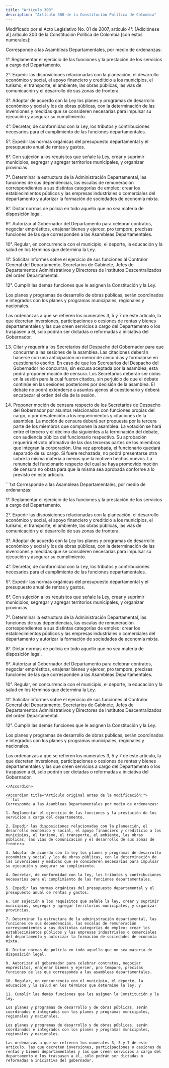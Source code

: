 ```yaml
---
title: "Artículo 300"
description: "Artículo 300 de la Constitución Política de Colombia"
---
```


<Warning> Modificado por el Acto Legislativo No. 01 de 2007, artículo 4°. [Adiciónese al] artículo 300 de la Constitución Política de Colombia [con estos numerales]: </Warning>

Corresponde a las Asambleas Departamentales, por medio de ordenanzas:

1°. Reglamentar el ejercicio de las funciones y la prestación de los servicios a cargo del Departamento.

2°. Expedir las disposiciones relacionadas con la planeación, el desarrollo económico y social, el apoyo financiero y crediticio a los municipios, el turismo, el transporte, el ambiente, las obras públicas, las vías de comunicación y el desarrollo de sus zonas de frontera.

3°. Adoptar de acuerdo con la Ley los planes y programas de desarrollo económico y social y los de obras públicas, con la determinación de las inversiones y medidas que se consideren necesarias para impulsar su ejecución y asegurar su cumplimiento.

4°. Decretar, de conformidad con la Ley, los tributos y contribuciones necesarios para el cumplimiento de las funciones departamentales.

5°. Expedir las normas orgánicas del presupuesto departamental y el presupuesto anual de rentas y gastos.

6°. Con sujeción a los requisitos que señale la Ley, crear y suprimir municipios, segregar y agregar territorios municipales, y organizar provincias.

7°. Determinar la estructura de la Administración Departamental, las funciones de sus dependencias, las escalas de remuneración correspondientes a sus distintas categorías de empleo; crear los establecimientos públicos y las empresas industriales o comerciales del departamento y autorizar la formación de sociedades de economía mixta.

8°. Dictar normas de policía en todo aquello que no sea materia de disposición legal.

9°. Autorizar al Gobernador del Departamento para celebrar contratos, negociar empréstitos, enajenar bienes y ejercer, pro tempore, precisas funciones de las que corresponden a las Asambleas Departamentales.

10°. Regular, en concurrencia con el municipio, el deporte, la educación y la salud en los términos que determina la Ley.

1l°. Solicitar informes sobre el ejercicio de sus funciones al Contralor General del Departamento, Secretarios de Gabinete, Jefes de Departamentos Administrativos y Directores de Institutos Descentralizados del orden Departamental.

12°. Cumplir las demás funciones que le asignen la Constitución y la Ley.

Los planes y programas de desarrollo de obras públicas, serán coordinados e integrados con los planes y programas municipales, regionales y nacionales.

Las ordenanzas a que se refieren los numerales 3, 5 y 7 de este artículo, la que decretan inversiones, participaciones o cesiones de rentas y bienes departamentales y las que creen servicios a cargo del Departamento o los traspasen a él, solo podrán ser dictadas o reformadas a iniciativa del Gobernador.

13. Citar y requerir a los Secretarios del Despacho del Gobernador para que concurran a las sesiones de la asamblea. Las citaciones deberán hacerse con una anticipación no menor de cinco días y formularse en cuestionario escrito. En caso de que los Secretarios del Despacho del Gobernador no concurran, sin excusa aceptada por la asamblea, esta podrá proponer moción de censura. Los Secretarios deberán ser oídos en la sesión para la cual fueron citados, sin perjuicio de que el debate continúe en las sesiones posteriores por decisión de la asamblea. El debate no podrá extenderse a asuntos ajenos al cuestionario y deberá encabezar el orden del día de la sesión.

14. Proponer moción de censura respecto de los Secretarios de Despacho del Gobernador por asuntos relacionados con funciones propias del cargo, o por desatención a los requerimientos y citaciones de la asamblea. La moción de censura deberá ser propuesta por la tercera parte de los miembros que componen la asamblea. La votación se hará entre el tercero y el décimo día siguientes a la terminación del debate, con audiencia pública del funcionario respectivo. Su aprobación requerirá el voto afirmativo de las dos terceras partes de los miembros que integran la corporación. Una vez aprobada, el funcionario quedará separado de su cargo. Si fuere rechazada, no podrá presentarse otra sobre la misma materia a menos que la motiven hechos nuevos. La renuncia del funcionario respecto del cual se haya promovido moción de censura no obsta para que la misma sea aprobada conforme a lo previsto en este artículo. 


<Accordion title="Artículo Modificado por el Acto Legislativo No. 01 de 1996, artículo 2°. El artículo 300 de la Constitución Política quedará así: ">
```txt
Corresponde a las Asambleas Departamentales, por medio de ordenanzas:

1°. Reglamentar el ejercicio de las funciones y la prestación de los
servicios a cargo del Departamento.

2°. Expedir las disposiciones relacionadas con la planeación, el
desarrollo económico y social, el apoyo financiero y crediticio a los
municipios, el turismo, el transporte, el ambiente, las obras
públicas, las vías de comunicación y el desarrollo de sus zonas de
frontera.

3°. Adoptar de acuerdo con la Ley los planes y programas de desarrollo
económico y social y los de obras públicas, con la determinación de
las inversiones y medidas que se consideren necesarias para impulsar
su ejecución y asegurar su cumplimiento.

4°. Decretar, de conformidad con la Ley, los tributos y contribuciones
necesarios para el cumplimiento de las funciones departamentales.

5°. Expedir las normas orgánicas del presupuesto departamental y el
presupuesto anual de rentas y gastos.

6°. Con sujeción a los requisitos que señale la Ley, crear y suprimir
municipios, segregar y agregar territorios municipales, y organizar
provincias.

7°. Determinar la estructura de la Administración Departamental, las
funciones de sus dependencias, las escalas de remuneración
correspondientes a sus distintas categorías de empleo; crear los
establecimientos públicos y las empresas industriales o comerciales
del departamento y autorizar la formación de sociedades de economía
mixta.

8°. Dictar normas de policía en todo aquello que no sea materia de
disposición legal.

9°. Autorizar al Gobernador del Departamento para celebrar contratos,
negociar empréstitos, enajenar bienes y ejercer, pro tempore, precisas
funciones de las que corresponden a las Asambleas Departamentales.

10°. Regular, en concurrencia con el municipio, el deporte, la
educación y la salud en los términos que determina la Ley.

1l°. Solicitar informes sobre el ejercicio de sus funciones al
Contralor General del Departamento, Secretarios de Gabinete, Jefes de
Departamentos Administrativos y Directores de Institutos
Descentralizados del orden Departamental.

12°. Cumplir las demás funciones que le asignen la Constitución y la
Ley.

Los planes y programas de desarrollo de obras públicas, serán
coordinados e integrados con los planes y programas municipales,
regionales y nacionales.

Las ordenanzas a que se refieren los numerales 3, 5 y 7 de este
artículo, la que decretan inversiones, participaciones o cesiones de
rentas y bienes departamentales y las que creen servicios a cargo del
Departamento o los traspasen a él, solo podrán ser dictadas o
reformadas a iniciativa del Gobernador.

```
</Accordion>

<Accordion title="Artículo original antes de la modificación:">
```txt
Corresponde a las Asambleas Departamentales por medio de ordenanzas:

1. Reglamentar el ejercicio de las funciones y la prestación de los
servicios a cargo del departamento.

2. Expedir las disposiciones relacionadas con la planeación, el
desarrollo económico y social, el apoyo financiero y crediticio a los
municipios, el turismo, el transporte, el ambiente, las obras
públicas, las vías de comunicación y el desarrollo de sus zonas de
frontera.

3. Adoptar de acuerdo con la ley los planes y programas de desarrollo
económico y social y los de obras públicas, con la determinación de
las inversiones y medidas que se consideren necesarias para impulsar
su ejecución y asegurar su cumplimiento.

4. Decretar, de conformidad con la ley, los tributos y contribuciones
necesarios para el cumplimiento de las funciones departamentales.

5. Expedir las normas orgánicas del presupuesto departamental y el
presupuesto anual de rentas y gastos.

6. Con sujeción a los requisitos que señale la ley, crear y suprimir
municipios, segregar y agregar territorios municipales, y organizar
provincias.

7. Determinar la estructura de la administración departamental, las
funciones de sus dependencias, las escalas de remuneración
correspondientes a sus distintas categorías de empleo; crear los
establecimientos públicos y las empresas industriales o comerciales
del departamento y autorizar la formación de sociedades de economía
mixta.

8. Dictar normas de policía en todo aquello que no sea materia de
disposición legal.

9. Autorizar al gobernador para celebrar contratos, negociar
empréstitos, enajenar bienes y ejercer, pro tempore, precisas
funciones de las que corresponda a las asambleas departamentales.

10. Regular, en concurrencia con el municipio, el deporte, la
educación y la salud en los términos que determine la ley; y

11. Cumplir las demás funciones que les asignen la Constitución y la
ley.

Los planes y programas de desarrollo y de obras públicas, serán
coordinados e integrados con los planes y programas municipales,
regionales y nacionales.

Los planes y programas de desarrollo y de obras públicas, serán
coordinados e integrados con los planes y programas municipales,
regionales y nacionales.

Las ordenanzas a que se refieren los numerales 3, 5 y 7 de este
artículo, las que decreten inversiones, participaciones o cesiones de
rentas y bienes departamentales y las que creen servicios a cargo del
departamento o los traspasen a él, sólo podrán ser dictadas o
reformadas a iniciativa del gobernador.
```
</Accordion>